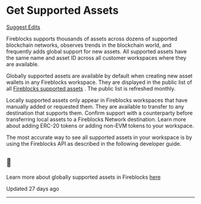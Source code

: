   # Get Supported Assets

[Suggest Edits](/edit/list-supported-assets-1)

Fireblocks supports thousands of assets across dozens of supported blockchain networks, observes trends in the blockchain world, and frequently adds global support for new assets. All supported assets have the same name and asset ID across all customer workspaces where they are available.

Globally supported assets are available by default when creating new asset wallets in any Fireblocks workspace. They are displayed in the public list of all [Fireblocks supported assets](https://www.fireblocks.com/integrations/tokens/?__hstc=215458440.41821ffcb4b2553542fa87b261b6e5c5.1708429222995.1720100147941.1720113071013.58&__hssc=215458440.4.1720113071013&__hsfp=734145927) . The public list is refreshed monthly.

Locally supported assets only appear in Fireblocks workspaces that have manually added or requested them. They are available to transfer to any destination that supports them. Confirm support with a counterparty before transferring local assets to a Fireblocks Network destination. Learn more about adding ERC-20 tokens or adding non-EVM tokens to your workspace.

The most accurate way to see all supported assets in your workspace is by using the Fireblocks API as described in the following developer guide.

  
<Info>

## 📘

Learn more about globally supported assets in Fireblocks [here](https://support.fireblocks.io/hc/en-us/articles/6641409557532-Globally-supported-assets)



</Info>

Updated 27 days ago

* * *